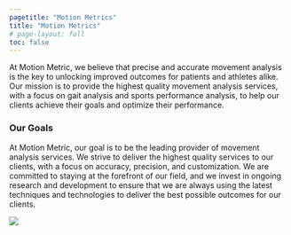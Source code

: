 ```yaml
---
pagetitle: "Motion Metrics"
title: "Motion Metrics"
# page-layout: full
toc: false
---
```



::: {.lead}
  At Motion Metric, we believe that precise and accurate movement analysis is the key to unlocking improved outcomes for patients and athletes alike. Our mission is to provide [the highest quality movement analysis services]{.fw-bold}, with a focus on [gait analysis]{.fw-bold} and [sports performance analysis]{.fw-bold}, to help our clients achieve their goals and optimize their performance.
:::

### Our Goals
At Motion Metric, our goal is to be the leading provider of movement analysis services. We strive to deliver the highest quality services to our clients, with a focus on accuracy, precision, and customization. We are committed to staying at the forefront of our field, and we invest in ongoing research and development to ensure that we are always using the latest techniques and technologies to deliver the best possible outcomes for our clients.

![](./img/showcase.svg){.hero}
